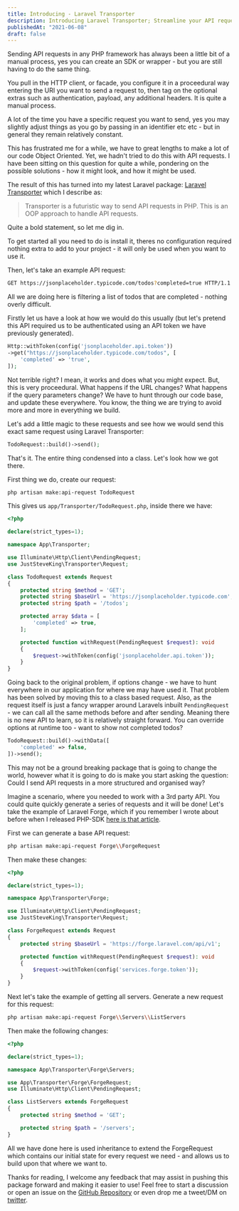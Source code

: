 ```yaml
---
title: Introducing - Laravel Transporter
description: Introducing Laravel Transporter; Streamline your API requests with a powerful OOP approach. Manage API interactions efficiently with class-based requests, offering easy configuration and maintenance for Laravel applications.
publishedAt: "2021-06-08"
draft: false
---
```


Sending API requests in any PHP framework has always been a little bit of a manual process, yes you can create an SDK or wrapper - but you are still having to do the same thing.

You pull in the HTTP client, or facade, you configure it in a proceedural way entering the URI you want to send a request to, then tag on the optional extras such as authentication, payload, any additional headers. It is quite a manual process.

A lot of the time you have a specific request you want to send, yes you may slightly adjust things as you go by passing in an identifier etc etc - but in general they remain relatively constant.

This has frustrated me for a while, we have to great lengths to make a lot of our code Object Oriented. Yet, we hadn't tried to do this with API requests. I have been sitting on this question for quite a while, pondering on the possible solutions - how it might look, and how it might be used.

The result of this has turned into my latest Laravel package: [Laravel Transporter](https://github.com/JustSteveKing/laravel-transporter) which I describe as:

> Transporter is a futuristic way to send API requests in PHP. This is an OOP approach to handle API requests.

Quite a bold statement, so let me dig in.

To get started all you need to do is install it, theres no configuration required nothing extra to add to your project - it will only be used when you want to use it.

Then, let's take an example API request:

```bash
GET https://jsonplaceholder.typicode.com/todos?completed=true HTTP/1.1
```

All we are doing here is filtering a list of todos that are completed - nothing overly difficult.

Firstly let us have a look at how we would do this usually (but let's pretend this API required us to be authenticated using an API token we have previously generated).

```php
Http::withToken(config('jsonplaceholder.api.token'))
->get("https://jsonplaceholder.typicode.com/todos", [
    'completed' => 'true',
]);
```

Not terrible right? I mean, it works and does what you might expect. But, this is very proceedural. What happens if the URL changes? What happens if the query parameters change? We have to hunt through our code base, and update these everywhere. You know, the thing we are trying to avoid more and more in everything we build.

Let's add a little magic to these requests and see how we would send this exact same request using Laravel Transporter:

```php
TodoRequest::build()->send();
```

That's it. The entire thing condensed into a class. Let's look how we got there.

First thing we do, create our request:

```bash
php artisan make:api-request TodoRequest
```

This gives us `app/Transporter/TodoRequest.php`, inside there we have:

```php
<?php

declare(strict_types=1);

namespace App\Transporter;

use Illuminate\Http\Client\PendingRequest;
use JustSteveKing\Transporter\Request;

class TodoRequest extends Request
{
    protected string $method = 'GET';
    protected string $baseUrl = 'https://jsonplaceholder.typicode.com';
    protected string $path = '/todos';

    protected array $data = [
        'completed' => true,
    ];

    protected function withRequest(PendingRequest $request): void
    {
        $request->withToken(config('jsonplaceholder.api.token'));
    }
}
```

Going back to the original problem, if options change - we have to hunt everywhere in our application for where we may have used it. That problem has been solved by moving this to a class based request. Also, as the request itself is just a fancy wrapper around Laravels inbuilt `PendingRequest` - we can call all the same methods before and after sending. Meaning there is no new API to learn, so it is relatively straight forward. You can override options at runtime too - want to show not completed todos?

```php
TodoRequest::build()->withData([
    'completed' => false,
])->send();
```

This may not be a ground breaking package that is going to change the world, however what it is going to do is make you start asking the question: Could I send API requests in a more structured and organised way?

Imagine a scenario, where you needed to work with a 3rd party API. You could quite quickly generate a series of requests and it will be done! Let's take the example of Laravel Forge, which if you remember I wrote about before when I released PHP-SDK [here is that article](https://www.juststeveking.uk/adventures-in-php-php-sdk-builder/).

First we can generate a base API request:

```bash
php artisan make:api-request Forge\\ForgeRequest
```

Then make these changes:

```php
<?php

declare(strict_types=1);

namespace App\Transporter\Forge;

use Illuminate\Http\Client\PendingRequest;
use JustSteveKing\Transporter\Request;

class ForgeRequest extends Request
{
    protected string $baseUrl = 'https://forge.laravel.com/api/v1';

    protected function withRequest(PendingRequest $request): void
    {
        $request->withToken(config('services.forge.token'));
    }
}
```

Next let's take the example of getting all servers. Generate a new request for this request:

```bash
php artisan make:api-request Forge\\Servers\\ListServers
```

Then make the following changes:

```php
<?php

declare(strict_types=1);

namespace App\Transporter\Forge\Servers;

use App\Transporter\Forge\ForgeRequest;
use Illuminate\Http\Client\PendingRequest;

class ListServers extends ForgeRequest
{
    protected string $method = 'GET';

    protected string $path = '/servers';
}
```

All we have done here is used inheritance to extend the ForgeRequest which contains our initial state for every request we need - and allows us to build upon that where we want to.

Thanks for reading, I welcome any feedback that may assist in pushing this package forward and making it easier to use! Feel free to start a discussion or open an issue on the [GitHub Repository](https://github.com/JustSteveKing/laravel-transporter) or even drop me a tweet/DM on [twitter](https://twitter.com/JustSteveKing).
